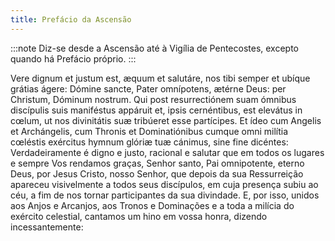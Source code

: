 ```yaml
---
title: Prefácio da Ascensão
---
```


:::note
Diz-se desde a Ascensão até à Vigília de Pentecostes, excepto quando há
Prefácio próprio.
:::

<div class="side-by-side not-content">
  <span>
    Vere dignum et justum est, æquum et salutáre, nos tibi semper et ubíque
    grátias ágere: Dómine sancte, Pater omnípotens, ætérne Deus: per Christum,
    Dóminum nostrum. Qui post resurrectiónem suam ómnibus discípulis suis
    maniféstus appáruit et, ipsis cernéntibus, est elevátus in cœlum, ut nos
    divinitátis suæ tribúeret esse partícipes. Et ídeo cum Angelis et
    Archángelis, cum Thronis et Dominatiónibus cumque omni milítia cœléstis
    exércitus hymnum glóriæ tuæ cánimus, sine fine dicéntes:
  </span>
  <span>
    Verdadeiramente é digno e justo, racional e salutar que em todos os lugares
    e sempre Vos rendamos graças, Senhor santo, Pai omnipotente, eterno Deus,
    por Jesus Cristo, nosso Senhor, que depois da sua Ressurreição apareceu
    visivelmente a todos seus discípulos, em cuja presença subiu ao céu, a fim
    de nos tornar participantes da sua divindade. E, por isso, unidos aos Anjos
    e Arcanjos, aos Tronos e Dominações e a toda a milícia do exército
    celestial, cantamos um hino em vossa honra, dizendo incessantemente:
  </span>
</div>
